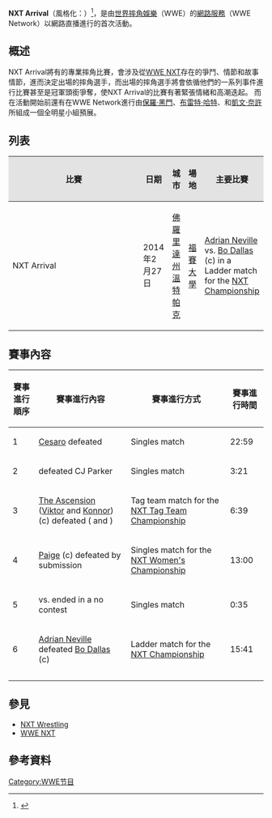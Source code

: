 '''NXT Arrival'''（風格化：{{lang|en|'''NXT ArRIVAL '''}}）<ref>{{Cite web |url=http://www.imdb.com/news/ni56819814/ |title='Nxt Arrival' is WWE Network's first live event: John Cena and Shawn Michaels scheduled to appear |accessdate=2014-03-01 |archive-date=2016-04-14 |archive-url=https://web.archive.org/web/20160414083957/http://www.imdb.com/news/ni56819814/ |dead-url=no }}</ref>，是由[[世界摔角娛樂|世界摔角娛樂]]（WWE）的[[世界摔角娛樂網路服務|網路服務]]（WWE Network）以網路直播進行的首次活動。

==概述==
NXT Arrival將有的專業摔角比賽，會涉及從[[WWE_NXT|WWE NXT]]存在的爭鬥、情節和故事情節，進而決定出場的摔角選手，而出場的摔角選手將會依循他們的一系列事件進行比賽甚至是冠軍頭銜爭奪，使NXT Arrival的比賽有著緊張情緒和高潮迭起。
而在活動開始前還有在WWE Network進行由[[保羅·黑門|保羅·黑門]]、[[布雷特·哈特|布雷特·哈特]]、和[[凱文·奈許|凱文·奈許]]所組成一個全明星小組預展。

==列表==
{| class="wikitable" align="center"
!style="background: #e3e3e3;" width="9%"|比賽
!style="background: #e3e3e3;" width="6%"|日期
!style="background: #e3e3e3;" width="10%"|城市
!style="background: #e3e3e3;" width="9%"|場地
!style="background: #e3e3e3;" width="25%"|主要比賽
|-
|NXT Arrival
|2014年2月27日
|[[佛羅里達州|佛羅里達州]][[溫特帕克_(佛羅里達州)|溫特帕克]]
|[[福賽大學|福賽大學]]
|[[阿德里安·內維爾|Adrian Neville]] vs. [[波·達勒斯|Bo Dallas]] (c) in a Ladder match for the [[NXT冠軍|NXT Championship]]
|}

==賽事內容==
{| class="wikitable"
!'''賽事進行順序'''
!'''賽事進行內容'''
!'''賽事進行方式'''
!'''賽事進行時間'''
|-
|1
|[[安東尼奧·希薩羅|Cesaro]] defeated {{link-en|薩米·賽恩|Sami Zayn|Sami Zayn}}
|Singles match
|22:59
|-
|2
|{{link-en|魔力羅力|Mojo Rawley|Mojo Rawley}} defeated CJ Parker
|Singles match
|3:21
|-
|3
|[[基督升天|The Ascension]] ([[瑞克·維克托|Viktor]] and [[康納·歐布萊恩_(摔角手)|Konnor]]) (c) defeated {{link-en|酷翻天|Too Cool|Too Cool}} ({{link-en|史考第 2 Hotty|Scotty 2 Hotty|Scotty 2 Hotty}} and {{link-en|性感宗師|Brian Christopher|Grandmaster Sexay}})
|Tag team match for the [[NXT雙打冠軍|NXT Tag Team Championship]]
|6:39
|-
|4
|[[霈橘|Paige]] (c) defeated {{link-en|艾瑪 (摔角手)|Emma (wrestler)|Emma}} by submission
|Singles match for the [[NXT女子冠軍|NXT Women's Championship]]
|13:00
|-
|5
|{{link-en|泰勒·普立茲|Mike Dalton (wrestler)|Tyler Breeze}} vs. {{link-en|澤維爾·伍茲|Consequences Creed|Xavier Woods}} ended in a no contest
|Singles match
|0:35
|-
|6
|[[阿德里安·內維爾|Adrian Neville]] defeated [[波·達勒斯|Bo Dallas]] (c)
|Ladder match for the [[NXT冠軍|NXT Championship]]
|15:41
|-
|colspan="4"|{{center|(c) – refers to the champion(s) heading into the match}}
|-
|}

==參見==
*[[NXT_Wrestling|NXT Wrestling]]
*[[WWE_NXT|WWE NXT]]

==參考資料==
<div class="references-small">
<references />
</div>


[[Category:WWE节目|Category:WWE节目]]